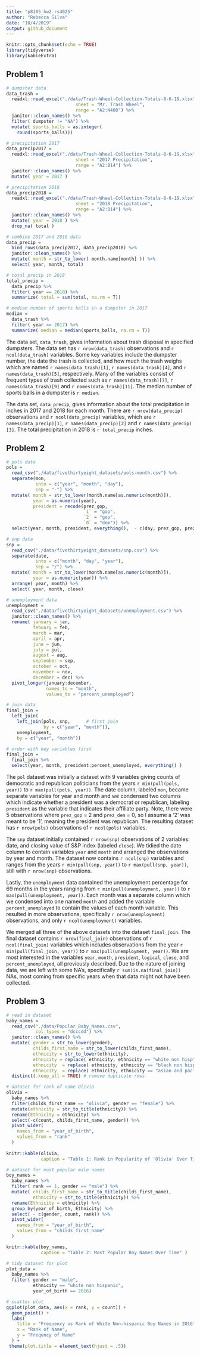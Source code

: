 ```yaml
---
title: "p8105_hw2_rs4025"
author: "Rebecca Silva"
date: "10/4/2019"
output: github_document
---
```


```r
knitr::opts_chunk$set(echo = TRUE)
library(tidyverse)
library(kableExtra)
```


## Problem 1 

```r
# dumpster data 
data_trash = 
  readxl::read_excel("./data/Trash-Wheel-Collection-Totals-8-6-19.xlsx", 
                          sheet = "Mr. Trash Wheel",
                          range = "A2:N408") %>%
  janitor::clean_names() %>%
  filter( dumpster != "NA") %>% 
  mutate( sports_balls = as.integer(
    round(sports_balls)))

# precipitation 2017
data_precip2017 = 
  readxl::read_excel("./data/Trash-Wheel-Collection-Totals-8-6-19.xlsx", 
                          sheet = "2017 Precipitation",
                          range = "A2:B14") %>% 
  janitor::clean_names() %>%
  mutate( year = 2017 )

# precipitation 2018
data_precip2018 = 
  readxl::read_excel("./data/Trash-Wheel-Collection-Totals-8-6-19.xlsx", 
                          sheet = "2018 Precipitation",
                          range = "A2:B14") %>% 
  janitor::clean_names() %>% 
  mutate( year = 2018 ) %>% 
  drop_na( total )

```

```r
# combine 2017 and 2018 data
data_precip = 
  bind_rows(data_precip2017, data_precip2018) %>%
  janitor::clean_names() %>% 
  mutate( month = str_to_lower( month.name[month] )) %>% 
  select( year, month, total)
```

```r
# total precip in 2018
total_precip = 
  data_precip %>%
  filter( year == 2018) %>% 
  summarize( total = sum(total, na.rm = T))

# median number of sports balls in a dumpster in 2017
median = 
  data_trash %>% 
  filter( year == 2017) %>% 
  summarize( median = median(sports_balls, na.rm = T))
```


The data set, `data_trash`, gives information about trash disposal in specified dumpsters. The data set has `r nrow(data_trash)` observations and `r ncol(data_trash)` variables. Some key variables include the dumpster number, the date the trash is collected, and how much the trash weighs which are named `r names(data_trash)[1]`, `r names(data_trash)[4]`, and `r names(data_trash)[5]`, respectively. Many of the variables consist of frequent types of trash collected such as `r names(data_trash)[7]`, `r names(data_trash)[9]` and `r names(data_trash)[11]`. The median number of sports balls in a dumpster is `r median`.

The data set, `data_precip`, gives information about the total precipitation in inches in 2017 and 2018 for each month. There are `r nrow(data_precip)` observations and `r ncol(data_precip)` variables, which are `r names(data_precip)[1]`, `r names(data_precip)[2]` and `r names(data_precip)[3]`. The total precipitation in 2018 is `r total_precip` inches.


## Problem 2

```r
# pols data
pols = 
  read_csv("./data/fivethirtyeight_datasets/pols-month.csv") %>% 
  separate(mon, 
           into = c("year", "month", "day"), 
           sep = "-") %>% 
  mutate( month = str_to_lower(month.name[as.numeric(month)]),
          year = as.numeric(year),
          president = recode(prez_gop, 
                             `1` = "gop", 
                             `2` = "gop", 
                             `0` = "dem")) %>% 
  select(year, month, president, everything(),  - c(day, prez_gop, prez_dem)) 
```


```r
# snp data
snp = 
  read_csv("./data/fivethirtyeight_datasets/snp.csv") %>% 
  separate(date, 
           into = c("month", "day", "year"), 
           sep = "/") %>% 
  mutate( month = str_to_lower(month.name[as.numeric(month)]),
          year = as.numeric(year)) %>% 
  arrange( year, month) %>% 
  select( year, month, close)

```

```r
# unemployment data 
unemployment = 
  read_csv("./data/fivethirtyeight_datasets/unemployment.csv") %>% 
  janitor::clean_names() %>% 
  rename( january = jan, 
          febuary = feb, 
          march = mar,
          april = apr, 
          june = jun,
          july = jul,
          august = aug, 
          september = sep, 
          october = oct, 
          november = nov, 
          december = dec) %>% 
  pivot_longer(january:december, 
               names_to = "month", 
               values_to = "percent_unemployed") 
```


```r
# join data 
final_join = 
  left_join(
    left_join(pols, snp,      # first join 
              by = c("year", "month")), 
    unemployment, 
    by = c("year", "month"))

# order with key variables first
final_join = 
  final_join %>% 
  select(year, month, president:percent_unemployed, everything() )

```


The `pol` dataset was initially a dataset with 9 variables giving counts of democratic and republican politicians from the years `r min(pull(pols, year))` to `r max(pull(pols, year))`. The date column, labeled `mon`, became separate variables for year and month and we condensed two columns which indicate whether a president was a democrat or republican, labeling `president` as the variable that indicates their affiliate party. Note, there were 5 observations where `prez_gop` = 2 and `prez_dem` = 0, so I assume a '2' was meant to be '1', meaning the president was republican. The resulting dataset has `r nrow(pols)` observations of `r ncol(pols)` variables. 

The `snp` dataset initially contained `r nrow(snp)` observations of 2 variables: date, and closing value of S&P index (labeled `close`). We tidied the date column to contain variables `year` and `month` and arranged the observations by year and month. The dataset now contains `r ncol(snp)` variables and ranges from the years `r min(pull(snp, year))` to `r max(pull(snp, year))`, still with `r nrow(snp)` observations. 

Lastly, the `unemployment` data contained the unemployment percentage for 69 months in the years ranging from `r min(pull(unemployment, year))` to `r max(pull(unemployment, year))`. Each month was a separate column which we condensed into one named `month` and added the variable `percent_unemployed` to contain the values of each month variable. This resulted in more observations, specifically `r nrow(unemployment)` observations, and only `r ncol(unemployment)` variables. 

We merged all three of the above datasets into the dataset `final_join`. The final dataset contains `r nrow(final_join)` observations of `r ncol(final_join)` variables which includes observations from the year `r min(pull(final_join, year))` to `r max(pull(unemployment, year))`. We are most interested in the variables `year`, `month`, `president`, `logical`, `close`, and `percent_unemployed`, all previously described. Due to the nature of joining data, we are left with some NA's, specifically `r sum(is.na(final_join))` NAs, most coming from specific years when that data might not have been collected. 

## Problem 3 

```r
# read in dataset 
baby_names = 
  read_csv("./data/Popular_Baby_Names.csv", 
           col_types = "dcccdd") %>% 
  janitor::clean_names() %>%
  mutate( gender = str_to_lower(gender),
          childs_first_name = str_to_lower(childs_first_name),
          ethnicity = str_to_lower(ethnicity),
          ethnicity = replace( ethnicity, ethnicity == "white non hisp", "white non hispanic"), 
          ethnicity  = replace( ethnicity, ethnicity == "black non hisp", "black non hispanic"), 
          ethnicity  = replace( ethnicity, ethnicity == "asian and paci", "asian and pacific islander")) %>%
  distinct(.keep_all = TRUE) # remove duplicate rows 
```


```r
# dataset for rank of name Olivia 
olivia = 
  baby_names %>% 
  filter(childs_first_name == "olivia", gender == "female") %>% 
  mutate(ethnicity = str_to_title(ethnicity)) %>%
  rename(Ethnicity = ethnicity) %>% 
  select(-c(count, childs_first_name, gender)) %>% 
  pivot_wider(
    names_from = "year_of_birth", 
    values_from = "rank"
  )
  
knitr::kable(olivia, 
             caption = "Table 1: Rank in Popularity of 'Olivia' Over Time")
```

```r
# dataset for most popular male names 
boy_names = 
  baby_names %>% 
  filter( rank == 1, gender == "male") %>% 
  mutate( childs_first_name = str_to_title(childs_first_name), 
          ethnicity = str_to_title(ethnicity)) %>%
  rename(Ethnicity = ethnicity) %>% 
  group_by(year_of_birth, Ethnicity) %>% 
  select( - c(gender, count, rank)) %>% 
  pivot_wider(
    names_from = "year_of_birth", 
    values_from = "childs_first_name"
  )

knitr::kable(boy_names, 
             caption = "Table 2: Most Popular Boy Names Over Time" ) 
```


```r
# tidy dataset for plot 
plot_data = 
  baby_names %>% 
  filter( gender == "male", 
          ethnicity == "white non hispanic",
          year_of_birth == 2016)

# scatter plot 
ggplot(plot_data, aes(x = rank, y = count)) + 
  geom_point() + 
  labs(
    title = "Frequency vs Rank of White Non-hispanic Boy Names in 2016",
    x = "Rank of Name",
    y = "Frequncy of Name"
  ) +
 theme(plot.title = element_text(hjust = .5))
```

